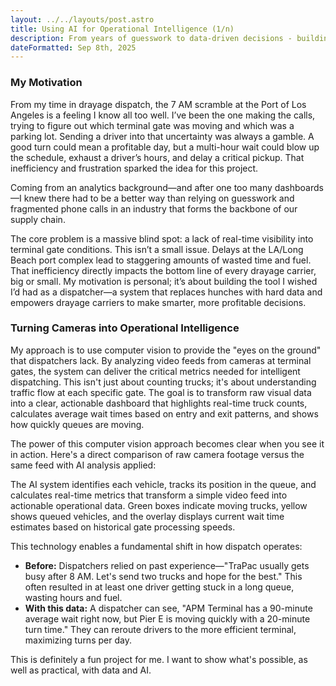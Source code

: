 ```yaml
---
layout: ../../layouts/post.astro
title: Using AI for Operational Intelligence (1/n)
description: From years of guesswork to data-driven decisions - building the visibility system every drayage carrier needs
dateFormatted: Sep 8th, 2025
---
```



### My Motivation

From my time in drayage dispatch, the 7 AM scramble at the Port of Los Angeles is a feeling I know all too well. I’ve been the one making the calls, trying to figure out which terminal gate was moving and which was a parking lot. Sending a driver into that uncertainty was always a gamble. A good turn could mean a profitable day, but a multi-hour wait could blow up the schedule, exhaust a driver’s hours, and delay a critical pickup. That inefficiency and frustration sparked the idea for this project.

Coming from an analytics background—and after one too many dashboards—I knew there had to be a better way than relying on guesswork and fragmented phone calls in an industry that forms the backbone of our supply chain.

The core problem is a massive blind spot: a lack of real-time visibility into terminal gate conditions. This isn’t a small issue. Delays at the LA/Long Beach port complex lead to staggering amounts of wasted time and fuel. That inefficiency directly impacts the bottom line of every drayage carrier, big or small. My motivation is personal; it’s about building the tool I wished I’d had as a dispatcher—a system that replaces hunches with hard data and empowers drayage carriers to make smarter, more profitable decisions.

### Turning Cameras into Operational Intelligence

My approach is to use computer vision to provide the "eyes on the ground" that dispatchers lack. By analyzing video feeds from cameras at terminal gates, the system can deliver the critical metrics needed for intelligent dispatching. This isn't just about counting trucks; it's about understanding traffic flow at each specific gate. The goal is to transform raw visual data into a clear, actionable dashboard that highlights real-time truck counts, calculates average wait times based on entry and exit patterns, and shows how quickly queues are moving.

The power of this computer vision approach becomes clear when you see it in action. Here's a direct comparison of raw camera footage versus the same feed with AI analysis applied:

<ImageComparison
  beforeImage="/assets/images/posts/apm-in-gate.jpeg"
  beforeAlt="Normal camera footage showing trucks queued at a terminal gate entrance"
  beforeCaption="**Before:** Standard security camera view - trucks are visible but no operational insights"
  afterImage="/assets/images/posts/apm-in-gate-annotated.jpeg"
  afterAlt="AI-annotated footage with object detection boxes, truck IDs, and wait time overlays"
  afterCaption="**After:** AI-enhanced view showing truck detection"
/>

The AI system identifies each vehicle, tracks its position in the queue, and calculates real-time metrics that transform a simple video feed into actionable operational data. Green boxes indicate moving trucks, yellow shows queued vehicles, and the overlay displays current wait time estimates based on historical gate processing speeds.

This technology enables a fundamental shift in how dispatch operates:

*   **Before:** Dispatchers relied on past experience—"TraPac usually gets busy after 8 AM. Let's send two trucks and hope for the best." This often resulted in at least one driver getting stuck in a long queue, wasting hours and fuel.
*   **With this data:** A dispatcher can see, "APM Terminal has a 90-minute average wait right now, but Pier E is moving quickly with a 20-minute turn time." They can reroute drivers to the more efficient terminal, maximizing turns per day.

This is definitely a fun project for me. I want to show what's possible, as well as practical, with data and AI.